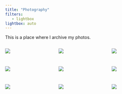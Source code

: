 ```yaml
---
title: "Photography"
filters:
   - lightbox
lightbox: auto
---
```

This is a place where I archive my photos. 


::: {style="display: grid;grid-template-columns: repeat(auto-fill, minmax(150px, 1fr));grid-gap: 1em;"}

![](images/IMG_7934.JPG){group="my-gallery"}

![](images/IMG_8067.JPG){group="my-gallery"}

![](images/IMG_7969.jpg){group="my-gallery"}

![](images/16940017.JPG){group="my-gallery"}

![](images/000001540022.JPG){group="my-gallery"}

![](images/IMG_7960_2.JPG){group="my-gallery"}

![](images/R0000946-2.JPG){group="my-gallery"}

![](images/IMG_3860.jpg){group="my-gallery"}

![](images/AA004.jpg){group="my-gallery"}

:::